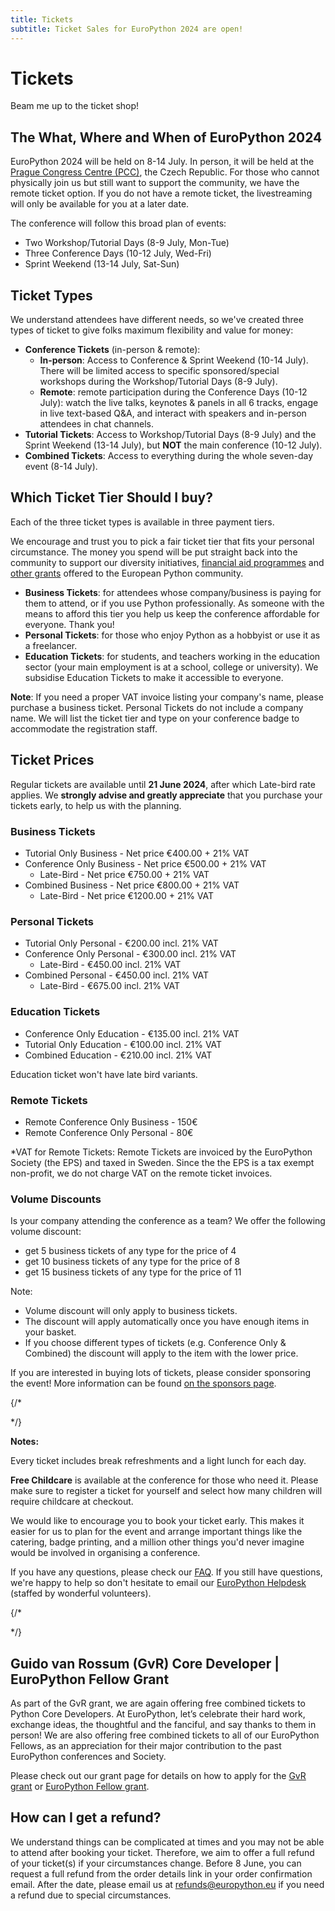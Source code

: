 ```yaml
---
title: Tickets
subtitle: Ticket Sales for EuroPython 2024 are open!
---
```


# Tickets

<div style={{textAlign: "center"}}>
    <ButtonLink href="https://tickets.europython.eu/">Beam me up to the ticket shop!</ButtonLink>
</div>

## The What, Where and When of EuroPython 2024

EuroPython 2024 will be held on 8-14 July. In person, it will be held at
the [Prague Congress Centre (PCC)](https://www.praguecc.cz/en/homepage), the Czech Republic.
For those who cannot physically join us but still want to support the community,
we have the remote ticket option. If you do not have a remote ticket, the livestreaming will
only be available for you at a later date.

The conference will follow this broad plan of events:

- Two Workshop/Tutorial Days (8-9 July, Mon-Tue)
- Three Conference Days (10-12 July, Wed-Fri)
- Sprint Weekend (13-14 July, Sat-Sun)

## Ticket Types

We understand attendees have different needs, so we've created three types of
ticket to give folks maximum flexibility and value for money:

- **Conference Tickets** (in-person & remote):
    - **In-person**: Access to Conference & Sprint Weekend (10-14 July).
      There will be limited access to specific sponsored/special workshops during
      the Workshop/Tutorial Days (8-9 July).
    - **Remote**: remote participation during the Conference Days (10-12 July):
      watch the live talks, keynotes & panels in all 6 tracks, engage in live text-based Q&A,
      and interact with speakers and in-person attendees in chat channels.
- **Tutorial Tickets**: Access to Workshop/Tutorial Days (8-9 July) and the
  Sprint Weekend (13-14 July), but **NOT** the main conference (10-12 July).
- **Combined Tickets**: Access to everything during the whole seven-day
  event (8-14 July).

## Which Ticket Tier Should I buy?

Each of the three ticket types is available in three payment tiers.

We encourage and trust you to pick a fair ticket tier that fits your personal
circumstance. The money you spend will be put straight back into the community
to support our diversity initiatives,
[financial aid programmes](https://ep2024.europython.eu/finaid) and
[other grants](https://www.europython-society.org/grants/)
offered to the European Python community.

- **Business Tickets**: for attendees whose company/business is paying for
  them to attend, or if you use Python professionally. As someone with the
  means to afford this tier you help us keep the conference affordable for
  everyone. Thank you!
- **Personal Tickets**: for those who enjoy Python as a hobbyist or use it as
  a freelancer.
- **Education Tickets**: for students, and teachers working in the education
  sector (your main employment is at a school, college or university). We subsidise Education Tickets to make it accessible to everyone.

**Note**: If you need a proper VAT invoice listing your company's name, please
purchase a business ticket. Personal Tickets do not include a company name. We
will list the ticket tier and type on your conference badge to accommodate the
registration staff.


## Ticket Prices

Regular tickets are available until **21 June 2024**, after which Late-bird rate applies.
We **strongly advise and greatly appreciate** that you purchase your tickets early,
to help us with the planning.



### Business Tickets
- Tutorial Only Business - Net price €400.00 + 21% VAT
- Conference Only Business - Net price €500.00 + 21% VAT
    - Late-Bird - Net price €750.00 + 21% VAT
- Combined Business - Net price €800.00 + 21% VAT
    - Late-Bird - Net price €1200.00 + 21% VAT


### Personal Tickets
- Tutorial Only Personal - €200.00 incl. 21% VAT
- Conference Only Personal - €300.00 incl. 21% VAT
    - Late-Bird - €450.00 incl. 21% VAT
- Combined Personal - €450.00 incl. 21% VAT
    - Late-Bird - €675.00 incl. 21% VAT


### Education Tickets
- Conference Only Education - €135.00 incl. 21% VAT
- Tutorial Only Education - €100.00 incl. 21% VAT
- Combined Education - €210.00 incl. 21% VAT

Education ticket won't have late bird variants.


### Remote Tickets
- Remote Conference Only Business - 150€
- Remote Conference Only Personal - 80€

*VAT for Remote Tickets: Remote Tickets are invoiced by the EuroPython Society (the EPS)
and taxed in Sweden. Since the the EPS is a tax exempt non-profit, we do not charge VAT
on the remote ticket invoices.


### Volume Discounts

Is your company attending the conference as a team? We offer the following volume discount:

- get 5 business tickets of any type for the price of 4
- get 10 business tickets of any type for the price of 8
- get 15 business tickets of any type for the price of 11

Note:

- Volume discount will only apply to business tickets.
- The discount will apply automatically once you have enough items in your basket.
- If you choose different types of tickets (e.g. Conference Only & Combined) the discount will apply to the item with the lower price.

If you are interested in buying lots of tickets, please consider sponsoring the event! More information can be found [on the sponsors page](./sponsor.mdx).

{/*
<!-- #FIXME Add volume discount for personal tier.  -->

 <!-- Ready to order? We will configure the discount to be automatic! Put your orders in the basket and enjoy! As a special thank you, if you want us to send out a mention on one of our social channels welcoming your team, feel free to email us at [info@europython.eu](mailto:info@europython.eu) 👐 -->
 */}

**Notes:**

Every ticket includes break refreshments and a light lunch for each day.

**Free Childcare** is available at the conference for those who need it. Please make sure to register a ticket for yourself and select how many children will require childcare at checkout.

We would like to encourage you to book your ticket early.
This makes it easier for us to plan for the event and arrange important things like the catering, badge printing, and a million other things you'd never imagine would be involved in organising a conference.

If you have any questions, please check our [FAQ](/faq).
If you still have questions, we're happy to help so don't hesitate to email our [EuroPython Helpdesk](mailto:helpdesk@europython.eu) (staffed by wonderful volunteers).

{/*
<!-- ### Online Tickets

To be announced later.

[Subscribe to our newsletter](https://blog.europython.eu/#/portal/signup) to
keep in the know! -->
*/}

## Guido van Rossum (GvR) Core Developer | EuroPython Fellow Grant
As part of the GvR grant, we are again offering free combined tickets to Python Core Developers. At EuroPython, let’s celebrate their hard work, exchange ideas, the thoughtful and the fanciful, and say thanks to them in person!
We are also offering free combined tickets to all of our EuroPython Fellows, as an appreciation for their major contribution to the past EuroPython conferences and Society.

Please check out our grant page for details on how to apply for the [GvR grant](https://www.europython-society.org/grants/#guido-van-rossum-core-developer-grant) or [EuroPython Fellow grant](https://www.europython-society.org/europython-society-fellow-grant/).

## How can I get a refund?
We understand things can be complicated at times and you may not be able to attend after booking your ticket. Therefore, we aim to offer a full refund of your ticket(s) if your circumstances change. Before 8 June, you can request a full refund from the order details link in your order confirmation email. After the date, please email us at [refunds@europython.eu](mailto:refunds@europython.eu) if you need a refund due to special circumstances.
